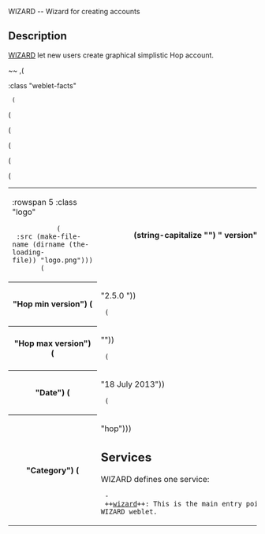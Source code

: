 <doc> WIZARD -- Wizard for creating accounts

== Description ==

[[wizard|WIZARD]] let new users create graphical simplistic Hop account. 

~~
,(<TABLE> :class "weblet-facts"
  (<TR> (<TD> :rowspan 5 :class "logo"
            (<IMG> :src (make-file-name (dirname (the-loading-file)) "logo.png")))
        (<TH> (string-capitalize "") " version") (<TD> "1.0.0"))
  (<TR> (<TH> "Hop min version") (<TD> "2.5.0 "))
  (<TR> (<TH> "Hop max version") (<TD> ""))
  (<TR> (<TH> "Date") (<TD> "18 July 2013"))
  (<TR> (<TH> "Category") (<TD> "hop")))


== Services ==

WIZARD defines one service:

  - ++[[wizard]]++: This is the main entry point of the 
 WIZARD weblet.


</doc>

